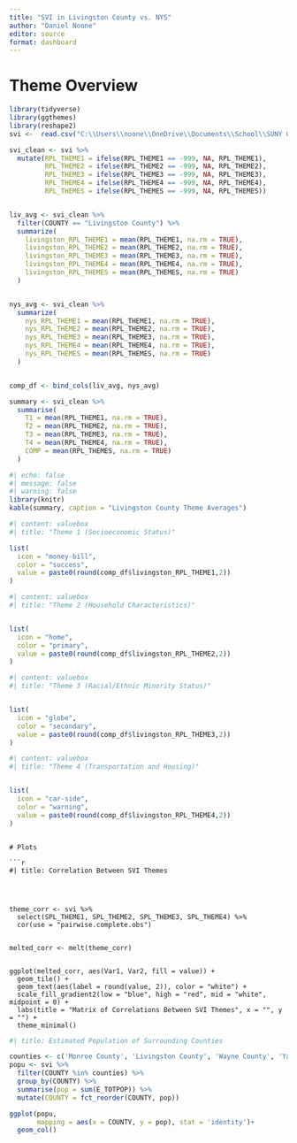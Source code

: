 ```yaml
---
title: "SVI in Livingston County vs. NYS"
author: "Daniel Noone"
editor: source
format: dashboard
---
```

# Theme Overview

```r
library(tidyverse)
library(ggthemes)
library(reshape2)
svi <-  read.csv("C:\\Users\\noone\\OneDrive\\Documents\\School\\SUNY Geneseo\\Classes\\Spring 2025\\DANL499\\SVI2022_NEWYORK_tract.csv")

svi_clean <- svi %>%
  mutate(RPL_THEME1 = ifelse(RPL_THEME1 == -999, NA, RPL_THEME1),
         RPL_THEME2 = ifelse(RPL_THEME2 == -999, NA, RPL_THEME2),
         RPL_THEME3 = ifelse(RPL_THEME3 == -999, NA, RPL_THEME3),
         RPL_THEME4 = ifelse(RPL_THEME4 == -999, NA, RPL_THEME4),
         RPL_THEMES = ifelse(RPL_THEMES == -999, NA, RPL_THEMES))


liv_avg <- svi_clean %>%
  filter(COUNTY == "Livingston County") %>%
  summarize(
    livingston_RPL_THEME1 = mean(RPL_THEME1, na.rm = TRUE),
    livingston_RPL_THEME2 = mean(RPL_THEME2, na.rm = TRUE),
    livingston_RPL_THEME3 = mean(RPL_THEME3, na.rm = TRUE),
    livingston_RPL_THEME4 = mean(RPL_THEME4, na.rm = TRUE),
    livingston_RPL_THEMES = mean(RPL_THEMES, na.rm = TRUE)
  )


nys_avg <- svi_clean %>%
  summarize(
    nys_RPL_THEME1 = mean(RPL_THEME1, na.rm = TRUE),
    nys_RPL_THEME2 = mean(RPL_THEME2, na.rm = TRUE),
    nys_RPL_THEME3 = mean(RPL_THEME3, na.rm = TRUE),
    nys_RPL_THEME4 = mean(RPL_THEME4, na.rm = TRUE),
    nys_RPL_THEMES = mean(RPL_THEMES, na.rm = TRUE)
  )


comp_df <- bind_cols(liv_avg, nys_avg)

summary <- svi_clean %>%
  summarise(
    T1 = mean(RPL_THEME1, na.rm = TRUE),
    T2 = mean(RPL_THEME2, na.rm = TRUE),
    T3 = mean(RPL_THEME3, na.rm = TRUE),
    T4 = mean(RPL_THEME4, na.rm = TRUE),
    COMP = mean(RPL_THEMES, na.rm = TRUE)
  )

```


```r
#| echo: false
#| message: false
#| warning: false
library(knitr)
kable(summary, caption = "Livingston County Theme Averages")
```


```r
#| content: valuebox
#| title: "Theme 1 (Socioeconomic Status)"

list(
  icon = "money-bill",
  color = "success",
  value = paste0(round(comp_df$livingston_RPL_THEME1,2))
)

```

```r
#| content: valuebox
#| title: "Theme 2 (Household Characteristics)"


list(
  icon = "home",
  color = "primary",
  value = paste0(round(comp_df$livingston_RPL_THEME2,2))
)

```

```r
#| content: valuebox
#| title: "Theme 3 (Racial/Ethnic Minority Status)"


list(
  icon = "globe",
  color = "secondary",
  value = paste0(round(comp_df$livingston_RPL_THEME3,2))
)

```

```r
#| content: valuebox
#| title: "Theme 4 (Transportation and Housing)"


list(
  icon = "car-side",
  color = "warning",
  value = paste0(round(comp_df$livingston_RPL_THEME4,2))
)

```


```

# Plots

```r
#| title: Correlation Between SVI Themes




theme_corr <- svi %>% 
  select(SPL_THEME1, SPL_THEME2, SPL_THEME3, SPL_THEME4) %>%
  cor(use = "pairwise.complete.obs")


melted_corr <- melt(theme_corr)


ggplot(melted_corr, aes(Var1, Var2, fill = value)) +
  geom_tile() +
  geom_text(aes(label = round(value, 2)), color = "white") +
  scale_fill_gradient2(low = "blue", high = "red", mid = "white", midpoint = 0) +
  labs(title = "Matrix of Correlations Between SVI Themes", x = "", y = "") +
  theme_minimal()
```

```r
#| title: Estimated Population of Surrounding Counties

counties <- c('Monroe County', 'Livingston County', 'Wayne County', 'Yates County', 'Genesee County')
popu <- svi %>% 
  filter(COUNTY %in% counties) %>% 
  group_by(COUNTY) %>% 
  summarise(pop = sum(E_TOTPOP)) %>% 
  mutate(COUNTY = fct_reorder(COUNTY, pop))

ggplot(popu,
       mapping = aes(x = COUNTY, y = pop), stat = 'identity')+
  geom_col()
```


